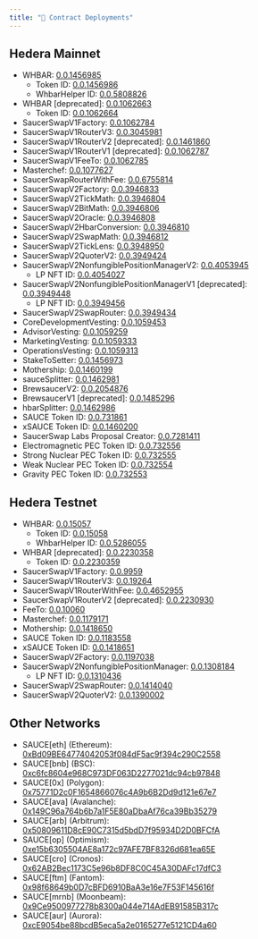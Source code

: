 ```yaml
---
title: "📜 Contract Deployments"
---
```


## Hedera Mainnet

- WHBAR: [0.0.1456985](https://hashscan.io/mainnet/contract/0.0.1456985)
  - Token ID: [0.0.1456986](https://hashscan.io/mainnet/token/0.0.1456986)
  - WhbarHelper ID: [0.0.5808826](https://hashscan.io/mainnet/contract/0.0.5808826)
- WHBAR [deprecated]: [0.0.1062663](https://hashscan.io/mainnet/contract/0.0.1062663)
  - Token ID: [0.0.1062664](https://hashscan.io/mainnet/token/0.0.1062664)
- SaucerSwapV1Factory: [0.0.1062784](https://hashscan.io/mainnet/contract/0.0.1062784)
- SaucerSwapV1RouterV3: [0.0.3045981](https://hashscan.io/mainnet/contract/0.0.3045981)
- SaucerSwapV1RouterV2 [deprecated]: [0.0.1461860](https://hashscan.io/mainnet/contract/0.0.1461860)
- SaucerSwapV1RouterV1 [deprecated]: [0.0.1062787](https://hashscan.io/mainnet/contract/0.0.1062787)
- SaucerSwapV1FeeTo: [0.0.1062785](https://hashscan.io/mainnet/account/0.0.1062785)
- Masterchef: [0.0.1077627](https://hashscan.io/mainnet/contract/0.0.1077627)
- SaucerSwapRouterWithFee: [0.0.6755814](https://hashscan.io/mainnet/contract/0.0.6755814)
- SaucerSwapV2Factory: [0.0.3946833](https://hashscan.io/mainnet/contract/0.0.3946833)
- SaucerSwapV2TickMath: [0.0.3946804](https://hashscan.io/mainnet/contract/0.0.3946804)
- SaucerSwapV2BitMath: [0.0.3946806](https://hashscan.io/mainnet/contract/0.0.3946806)
- SaucerSwapV2Oracle: [0.0.3946808](https://hashscan.io/mainnet/contract/0.0.3946808)
- SaucerSwapV2HbarConversion: [0.0.3946810](https://hashscan.io/mainnet/contract/0.0.3946810)
- SaucerSwapV2SwapMath: [0.0.3946812](https://hashscan.io/mainnet/contract/0.0.3946812)
- SaucerSwapV2TickLens: [0.0.3948950](https://hashscan.io/mainnet/contract/0.0.3948950)
- SaucerSwapV2QuoterV2: [0.0.3949424](https://hashscan.io/mainnet/contract/0.0.3949424)
- SaucerSwapV2NonfungiblePositionManagerV2: [0.0.4053945](https://hashscan.io/mainnet/contract/0.0.4053945)
  - LP NFT ID: [0.0.4054027](https://hashscan.io/mainnet/token/0.0.4054027)
- SaucerSwapV2NonfungiblePositionManagerV1 [deprecated]: [0.0.3949448](https://hashscan.io/mainnet/contract/0.0.3949448)
  - LP NFT ID: [0.0.3949456](https://hashscan.io/mainnet/token/0.0.3949456)
- SaucerSwapV2SwapRouter: [0.0.3949434](https://hashscan.io/mainnet/contract/0.0.3949434)
- CoreDevelopmentVesting: [0.0.1059453](https://hashscan.io/mainnet/contract/0.0.1059453)
- AdvisorVesting: [0.0.1059259](https://hashscan.io/mainnet/contract/0.0.1059259)
- MarketingVesting: [0.0.1059333](https://hashscan.io/mainnet/contract/0.0.1059333)
- OperationsVesting: [0.0.1059313](https://hashscan.io/mainnet/contract/0.0.1059313)
- StakeToSetter: [0.0.1456973](https://hashscan.io/mainnet/contract/0.0.1456973)
- Mothership: [0.0.1460199](https://hashscan.io/mainnet/contract/0.0.1460199)
- sauceSplitter: [0.0.1462981](https://hashscan.io/mainnet/contract/0.0.1462981)
- BrewsaucerV2: [0.0.2054876](https://hashscan.io/mainnet/contract/0.0.2054876)
- BrewsaucerV1 [deprecated]: [0.0.1485296](https://hashscan.io/mainnet/contract/0.0.1485296?p=1&k=1671747777.023972006)
- hbarSplitter: [0.0.1462986](https://hashscan.io/mainnet/contract/0.0.1462986)
- SAUCE Token ID: [0.0.731861](https://hashscan.io/mainnet/token/0.0.731861)
- xSAUCE Token ID: [0.0.1460200](https://hashscan.io/mainnet/token/0.0.1460200)
- SaucerSwap Labs Proposal Creator: [0.0.7281411](https://hashscan.io/mainnet/account/0.0.7281411)
- Electromagnetic PEC Token ID: [0.0.732556](https://hashscan.io/mainnet/token/0.0.732556)
- Strong Nuclear PEC Token ID: [0.0.732555](https://hashscan.io/mainnet/token/0.0.732555)
- Weak Nuclear PEC Token ID: [0.0.732554](https://hashscan.io/mainnet/token/0.0.732554)
- Gravity PEC Token ID: [0.0.732553](https://hashscan.io/mainnet/token/0.0.732553)

## Hedera Testnet

- WHBAR: [0.0.15057](https://hashscan.io/testnet/contract/0.0.15057)
  - Token ID: [0.0.15058](https://hashscan.io/testnet/token/0.0.15058)
  - WhbarHelper ID: [0.0.5286055](https://hashscan.io/testnet/contract/0.0.5286055)
- WHBAR [deprecated]: [0.0.2230358](https://hashscan.io/testnet/contract/0.0.2230358)
  - Token ID: [0.0.2230359](https://hashscan.io/testnet/token/0.0.2230359)
- SaucerSwapV1Factory: [0.0.9959](https://hashscan.io/testnet/contract/0.0.9959)
- SaucerSwapV1RouterV3: [0.0.19264](https://hashscan.io/testnet/contract/0.0.19264)
- SaucerSwapV1RouterWithFee: [0.0.4652955](https://hashscan.io/testnet/contract/0.0.4652955)
- SaucerSwapV1RouterV2 [deprecated]: [0.0.2230930](https://hashscan.io/testnet/contract/0.0.2230930)
- FeeTo: [0.0.10060](https://hashscan.io/testnet/account/0.0.10060)
- Masterchef: [0.0.1179171](https://hashscan.io/testnet/contract/0.0.1179171?p=1)
- Mothership: [0.0.1418650](https://hashscan.io/testnet/contract/0.0.1418650)
- SAUCE Token ID: [0.0.1183558](https://hashscan.io/testnet/token/0.0.1183558)
- xSAUCE Token ID: [0.0.1418651](https://hashscan.io/testnet/token/0.0.1418651)
- SaucerSwapV2Factory: [0.0.1197038](https://hashscan.io/testnet/contract/0.0.1197038)
- SaucerSwapV2NonfungiblePositionManager: [0.0.1308184](https://hashscan.io/testnet/contract/0.0.1308184)
  - LP NFT ID: [0.0.1310436](https://hashscan.io/testnet/token/0.0.1310436)
- SaucerSwapV2SwapRouter: [0.0.1414040](https://hashscan.io/testnet/contract/0.0.1414040)
- SaucerSwapV2QuoterV2: [0.0.1390002](https://hashscan.io/testnet/contract/0.0.1390002)

## Other Networks

- SAUCE[eth] (Ethereum): [0xBd09BE64774042053f084dF5ac9f394c290C2558](https://etherscan.io/token/0xbd09be64774042053f084df5ac9f394c290c2558)
- SAUCE[bnb] (BSC): [0xc6fc8604e968C973DF063D2277021dc94cb97848](https://bscscan.com/token/0xc6fc8604e968c973df063d2277021dc94cb97848)
- SAUCE[0x] (Polygon): [0x75771D2c0F1654866076c4A9b6B2Dd9d121e67e7](https://polygonscan.com/token/0x75771d2c0f1654866076c4a9b6b2dd9d121e67e7)
- SAUCE[ava] (Avalanche): [0x149C96a764b6b7a1F5E80aDbaAf76ca39Bb35279](https://snowtrace.io/token/0x149c96a764b6b7a1f5e80adbaaf76ca39bb35279)
- SAUCE[arb] (Arbitrum): [0x50809611D8cE90C7315d5bdD7f95934D2D0BFCfA](https://arbiscan.io/token/0x50809611D8cE90C7315d5bdD7f95934D2D0BFCfA)
- SAUCE[op] (Optimism): [0xe15b6305504AE8a172c97AFE7BF8326d681ea65E](https://optimistic.etherscan.io/token/0xe15b6305504AE8a172c97AFE7BF8326d681ea65E)
- SAUCE[cro] (Cronos): [0x62AB2Bec1173C5e96b8DF8C0C45A30DAFc17dfC3](https://cronoscan.com/token/0x62AB2Bec1173C5e96b8DF8C0C45A30DAFc17dfC3)
- SAUCE[ftm] (Fantom): [0x98f68649b0D7cBFD6910BaA3e16e7F53F145616f](https://ftmscan.com/token/0x98f68649b0D7cBFD6910BaA3e16e7F53F145616f)
- SAUCE[mrnb] (Moonbeam): [0x9Ce9500977278b8300a044e714AdEB91585B317c](https://moonriver.moonscan.io/address/0x9Ce9500977278b8300a044e714AdEB91585B317c)
- SAUCE[aur] (Aurora): [0xcE9054be88bcdB5eca5a2e0165277e5121CD4a60](https://explorer.aurora.dev/address/0xcE9054be88bcdB5eca5a2e0165277e5121CD4a60)